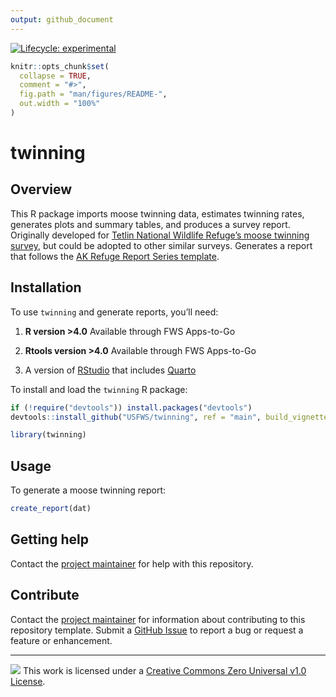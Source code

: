 ```yaml
---
output: github_document
---
```


<!-- badges: start -->
[![Lifecycle: experimental](https://img.shields.io/badge/lifecycle-experimental-orange.svg)](https://lifecycle.r-lib.org/articles/stages.html#experimental)
<!-- badges: end -->

```r
knitr::opts_chunk$set(
  collapse = TRUE,
  comment = "#>",
  fig.path = "man/figures/README-",
  out.width = "100%"
)
```

# twinning

## Overview

This R package imports moose twinning data, estimates twinning rates, generates plots and summary tables, and produces a survey report. Originally developed for [Tetlin National Wildlife Refuge's moose twinning survey](https://iris.fws.gov/APPS/ServCat/Reference/Profile/145850), but could be adopted to other similar surveys. Generates a report that follows the [AK Refuge Report Series template](https://github.com/USFWS/akrreport). 

## Installation

To use `twinning` and generate reports, you’ll need:

1.  **R version \>4.0** Available through FWS Apps-to-Go

2.  **Rtools version \>4.0** Available through FWS Apps-to-Go

3. A version of [RStudio](https://posit.co/download/rstudio-desktop/) that includes [Quarto](https://quarto.org/)

To install and load the `twinning` R package:  
``` r
if (!require("devtools")) install.packages("devtools")  
devtools::install_github("USFWS/twinning", ref = "main", build_vignettes = TRUE)  

library(twinning)
```

## Usage

To generate a moose twinning report:

``` r
create_report(dat)
```

## Getting help

Contact the [project maintainer](emailto:mccrea_cobb@fws.gov) for help
with this repository.

## Contribute

Contact the [project maintainer](emailto:mccrea_cobb@fws.gov) for
information about contributing to this repository template. Submit a
[GitHub Issue](https://github.com/USFWS/r7-repo-template/issues) to
report a bug or request a feature or enhancement.

------------------------------------------------------------------------

![](https://i.creativecommons.org/l/zero/1.0/88x31.png) This work is
licensed under a [Creative Commons Zero Universal v1.0
License](https://creativecommons.org/publicdomain/zero/1.0/).
